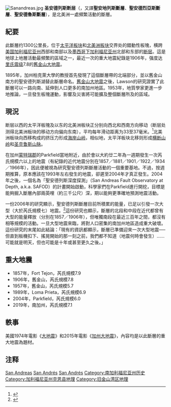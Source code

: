 {{NoteTA|T=zh-hant:聖安德列斯斷層; zh-hans:圣安德列斯断层; zh-tw:聖安地列斯斷層|G1=Earthquake}}
[[File:Sanandreas.jpg|right]]
'''圣安德列斯断层'''（{{lang-en|'''San Andreas Fault'''}}，又譯'''聖安地列斯斷層'''、'''聖安德烈亞斯斷層'''、'''聖安德魯斯斷層'''），是北美洲一處頻繁活動的斷層。

==紀要==
此斷層约1300公里長，位于[[太平洋板块|太平洋板块]]和[[北美洲板块|北美洲板块]]交界处的錯動性板塊，横跨[[美国|美国]][[加利福尼亚州|加利福尼亚州]]西部和南部以及[[墨西哥|墨西哥]][[下加利福尼亚州|下加利福尼亚州]]北部和东部的[[断层|断层]]。這是地球上地層活動最頻繁的區域之一，最近一次的重大地震紀錄是1906年，强度达[[里氏震级|里氏震级]]7.8的[[1906年舊金山大地震|舊金山大地震]]。

1895年，加州柏克萊大學的教授{{le|安德魯·勞森|Andrew Lawson}}首先發現了這個斷層帶的北端部分，並以舊金山南方的聖安德列斯湖替此斷層命名。[[1906年舊金山大地震|舊金山大地震]]之後，Lawson的研究證實了此斷層可以一路向南、延伸到人口更多的南加州地區。1953年，地質學家{{le|湯瑪斯·迪布利|Thomas Dibblee}}更進一步地推論，一旦發生板塊運動，影響及災害將可能擴及整個斷層所及的區域。

==現況==
断层以西的太平洋板塊及以东的北美洲板块正分别向西北和西南方向移动（断层处测得北美洲板块的移动方向偏向东南），平均每年滑动距离为33至37毫米。<ref>{{cite web |url=http://education.usgs.gov/california/pp1515/chapter7.html |title=Present-Day Crustal Movements and the Mechanics of Cyclic Deformation |work=The San Andreas Fault System, California |last=Wallace |first=Robert E. |accessdate=2007-10-26 |language=en |deadurl=yes |archiveurl=https://web.archive.org/web/20061216222919/http://education.usgs.gov/california/pp1515/chapter7.html |archivedate=2006-12-16 }}</ref>北美洲板块向西移构成的挤压力形成[[海岸山岭|海岸山岭]]，相似地，太平洋板块北移则形成[[横断山岭|横断山岭]]和[[圣克鲁斯山脉|圣克鲁斯山脉]]。

在加州[[蒙特瑞郡|蒙特瑞郡]]的Parkfield當地附近，由於會以大約廿二年為一週期發生一次芮氏規模六以上的地震（有紀錄的近代地震分別在1857／1881／1901／1922／1934／1966年），因此便被視為研究聖安德列斯斷層活動的一個重要基地。不過，按週期推算，原本應該在1993年左右發生的地震，卻遲至2004年才真正發生。2004年之後，一個名為「聖安德列斯深度探測」（San Andreas Fault Observatory at Depth, a.k.a. SAFOD）的計畫開始啟動，科學家們在Parkfield進行開挖，目標是能夠掘入斷層內部兩英哩（約三千公尺）深，期以能夠更準確地預測地震活動。

一份2006年的研究顯示，聖安德列斯斷層目前所積累的能量，已足以引發一次大型（大於芮氏規模七）地震。<ref>{{cite web|url=http://sioviz.ucsd.edu/~fialko/papers/fialkoNature06.pdf|title=Interseismic strain accumulation and the earthquake potential on the southern San Andreas fault System|work=Nature 441 (7096): 968–971|last=Yuri|first=Fialko|accessdate=2006|archive-date=2020-10-19|archive-url=https://web.archive.org/web/20201019211935/https://sioviz.ucsd.edu/~fialko/papers/fialkoNature06.pdf|dead-url=no}}</ref>這份研究也顯示，斷層的北段和中段在近代都曾有大型的能量釋放（分別在1857／1906年），但唯獨南段在最近三百年之間，都沒有相等規模的活動。一旦大型地震來臨，將對人口密集的南加州地區造成重大破壞。這份研究的末尾如此結論：「現有的資訊都顯示，斷層已準備迎來一次大型地震──但直到板機扣下、搖晃開始的那一刻之前，我們都不知道（地震何時會發生）......可能就是明天，但也可能是十年或甚至更久之後。」

==重大地震==
*1857年，Fort Tejon，芮氏規模7.9
*1906年，舊金山，芮氏規模7.8
*1957年，舊金山，芮氏規模5.7
*1989年，Loma Prieta，芮氏規模6.9
*2004年，Parkfield，芮氏規模6.0
*2019年，南加州，芮氏規模7.1

==軼事==

美國1974年電影《[[大地震_(電影)|大地震]]》和2015年電影《[[加州大地震|加州大地震]]》，內容均是以此斷層的重大地震為題材。

==注释==
{{reflist}}
{{Authority control}}

[[Category:加利福尼亚州地理|San Andreas]]
[[Category:墨西哥地理|San Andrés]]
[[Category:断层|San Andrés]]
[[Category:南加利福尼亚州历史|Category:南加利福尼亚州历史]]
[[Category:加利福尼亚州克恩县地理|Category:加利福尼亚州克恩县地理]]
[[Category:旧金山湾区地理|Category:旧金山湾区地理]]